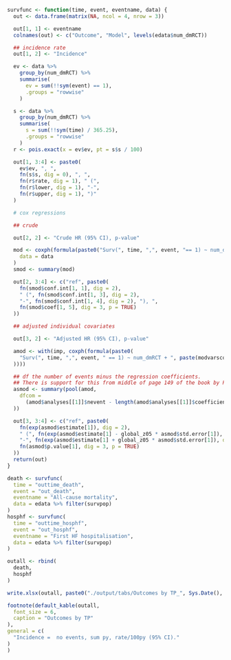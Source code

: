 ```r
survfunc <- function(time, event, eventname, data) {
  out <- data.frame(matrix(NA, ncol = 4, nrow = 3))

  out[1, 1] <- eventname
  colnames(out) <- c("Outcome", "Model", levels(edata$num_dmRCT))

  ## incidence rate
  out[1, 2] <- "Incidence"

  ev <- data %>%
    group_by(num_dmRCT) %>%
    summarise(
      ev = sum(!!sym(event) == 1),
      .groups = "rowwise"
    )

  s <- data %>%
    group_by(num_dmRCT) %>%
    summarise(
      s = sum(!!sym(time) / 365.25),
      .groups = "rowwise"
    )
  r <- pois.exact(x = ev$ev, pt = s$s / 100)

  out[1, 3:4] <- paste0(
    ev$ev, ", ",
    fn(s$s, dig = 0), ", ",
    fn(r$rate, dig = 1), " (",
    fn(r$lower, dig = 1), "-",
    fn(r$upper, dig = 1), ")"
  )

  # cox regressions

  ## crude

  out[2, 2] <- "Crude HR (95% CI), p-value"

  mod <- coxph(formula(paste0("Surv(", time, ",", event, "== 1) ~ num_dmRCT")),
    data = data
  )
  smod <- summary(mod)

  out[2, 3:4] <- c("ref", paste0(
    fn(smod$conf.int[1, 1], dig = 2),
    " (", fn(smod$conf.int[1, 3], dig = 2),
    "-", fn(smod$conf.int[1, 4], dig = 2), "), ",
    fn(smod$coef[1, 5], dig = 3, p = TRUE)
  ))

  ## adjusted individual covariates

  out[3, 2] <- "Adjusted HR (95% CI), p-value"

  amod <- with(imp, coxph(formula(paste0(
    "Surv(", time, ",", event, " == 1) ~ num_dmRCT + ", paste(modvarscox, collapse = " + ")
  ))))

  ## df the number of events minus the regression coefficients.
  ## There is support for this from middle of page 149 of the book by Parmer & Machin (ISBN 0471936405)
  asmod <- summary(pool(amod,
    dfcom =
      (amod$analyses[[1]]$nevent - length(amod$analyses[[1]]$coefficients))
  ))

  out[3, 3:4] <- c("ref", paste0(
    fn(exp(asmod$estimate[1]), dig = 2),
    " (", fn(exp(asmod$estimate[1] - global_z05 * asmod$std.error[1]), dig = 2),
    "-", fn(exp(asmod$estimate[1] + global_z05 * asmod$std.error[1]), dig = 2), "), ",
    fn(asmod$p.value[1], dig = 3, p = TRUE)
  ))
  return(out)
}
```

```r
death <- survfunc(
  time = "outtime_death",
  event = "out_death",
  eventname = "All-cause mortality",
  data = edata %>% filter(survpop)
)
hosphf <- survfunc(
  time = "outtime_hosphf",
  event = "out_hosphf",
  eventname = "First HF hospitalisation",
  data = edata %>% filter(survpop)
)

outall <- rbind(
  death,
  hosphf
)

write.xlsx(outall, paste0("./output/tabs/Outcomes by TP_", Sys.Date(), ".xlsx"), rowNames = FALSE, overwrite = T)

footnote(default_kable(outall,
  font_size = 6,
  caption = "Outcomes by TP"
),
general = c(
  "Incidence =  no events, sum py, rate/100py (95% CI)."
)
)
```
